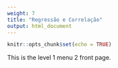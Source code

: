 ```yaml
---
weight: 7
title: "Regressão e Correlação"
output: html_document
---
```


```r
knitr::opts_chunk$set(echo = TRUE)
```

This is the level 1 menu 2 front page.